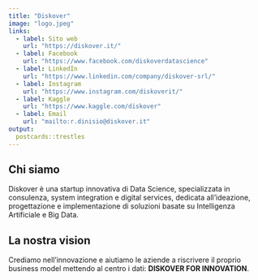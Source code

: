 ```yaml
---
title: "Diskover"
image: "logo.jpeg"
links:
  - label: Sito web
    url: "https://diskover.it/"
  - label: Facebook
    url: "https://www.facebook.com/diskoverdatascience"
  - label: LinkedIn
    url: "https://www.linkedin.com/company/diskover-srl/"
  - label: Instagram
    url: "https://www.instagram.com/diskoverit/"
  - label: Kaggle
    url: "https://www.kaggle.com/diskover"
  - label: Email
    url: "mailto:r.dinisio@diskover.it"
output:
  postcards::trestles
---
```


## Chi siamo

Diskover è una startup innovativa di Data Science, specializzata in consulenza, system integration e digital services, dedicata all’ideazione, progettazione e implementazione di soluzioni basate su Intelligenza Artificiale e Big Data.

## La nostra vision

Crediamo nell’innovazione e aiutiamo le aziende a riscrivere il proprio business model mettendo al centro i dati: **DISKOVER FOR INNOVATION**.



